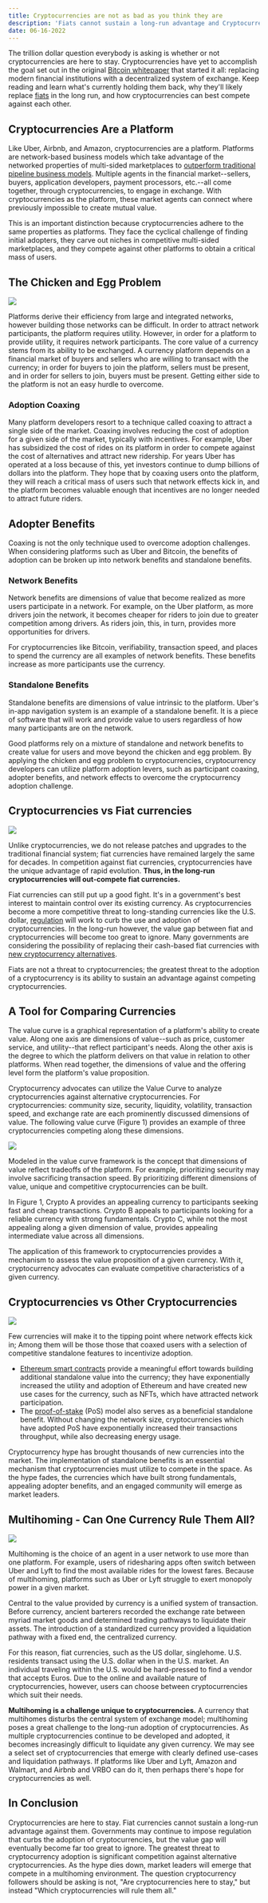 ```yaml
---
title: Cryptocurrencies are not as bad as you think they are
description: 'Fiats cannot sustain a long-run advantage and Cryptocurrencies are here to stay. The next question becomes: "Which crypto(s) will stick around."'
date: 06-16-2022
---
```


The trillion dollar question everybody is asking is whether or not cryptocurrencies are here to stay. Cryptocurrencies have yet to accomplish the goal set out in the original [Bitcoin whitepaper](https://bitcoin.org/bitcoin.pdf) that started it all: replacing modern financial institutions with a decentralized system of exchange. Keep reading and learn what's currently holding them back, why they'll likely replace [fiats](https://www.investopedia.com/terms/f/fiatmoney.asp) in the long run, and how cryptocurrencies can best compete against each other.

## Cryptocurrencies Are a Platform

Like Uber, Airbnb, and Amazon, cryptocurrencies are a platform. Platforms are network-based business models which take advantage of the networked properties of multi-sided marketplaces to [outperform traditional pipeline business models](https://www.wired.com/insights/2013/10/why-business-models-fail-pipes-vs-platforms/). Multiple agents in the financial market--sellers, buyers, application developers, payment processors, etc.--all come together, through cryptocurrencies, to engage in exchange. With cryptocurrencies as the platform, these market agents can connect where previously impossible to create mutual value.

This is an important distinction because cryptocurrencies adhere to the same properties as platforms. They face the cyclical challenge of finding initial adopters, they carve out niches in competitive multi-sided marketplaces, and they compete against other platforms to obtain a critical mass of users.

## The Chicken and Egg Problem

![](https://images.unsplash.com/photo-1488431211626-d814e98c084b?crop=entropy&cs=tinysrgb&fit=max&fm=jpg&ixid=MnwxMTc3M3wwfDF8c2VhcmNofDF8fGNhdGNoJTIwMjJ8ZW58MHx8fHwxNjU1MzQ1ODQ4&ixlib=rb-1.2.1&q=80&w=2000)

Platforms derive their efficiency from large and integrated networks, however building those networks can be difficult. In order to attract network participants, the platform requires utility. However, in order for a platform to provide utility, it requires network participants. The core value of a currency stems from its ability to be exchanged. A currency platform depends on a financial market of buyers and sellers who are willing to transact with the currency; in order for buyers to join the platform, sellers must be present, and in order for sellers to join, buyers must be present. Getting either side to the platform is not an easy hurdle to overcome.

### Adoption Coaxing

Many platform developers resort to a technique called coaxing to attract a single side of the market. Coaxing involves reducing the cost of adoption for a given side of the market, typically with incentives. For example, Uber has subsidized the cost of rides on its platform in order to compete against the cost of alternatives and attract new ridership. For years Uber has operated at a loss because of this, yet investors continue to dump billions of dollars into the platform. They hope that by coaxing users onto the platform, they will reach a critical mass of users such that network effects kick in, and the platform becomes valuable enough that incentives are no longer needed to attract future riders.

## Adopter Benefits

Coaxing is not the only technique used to overcome adoption challenges. When considering platforms such as Uber and Bitcoin, the benefits of adoption can be broken up into network benefits and standalone benefits.

### Network Benefits

Network benefits are dimensions of value that become realized as more users participate in a network. For example, on the Uber platform, as more drivers join the network, it becomes cheaper for riders to join due to greater competition among drivers. As riders join, this, in turn, provides more opportunities for drivers.

For cryptocurrencies like Bitcoin, verifiability, transaction speed, and places to spend the currency are all examples of network benefits. These benefits increase as more participants use the currency.

### Standalone Benefits

Standalone benefits are dimensions of value intrinsic to the platform. Uber's in-app navigation system is an example of a standalone benefit. It is a piece of software that will work and provide value to users regardless of how many participants are on the network.

Good platforms rely on a mixture of standalone and network benefits to create value for users and move beyond the chicken and egg problem. By applying the chicken and egg problem to cryptocurrencies, cryptocurrency developers can utilize platform adoption levers, such as participant coaxing, adopter benefits, and network effects to overcome the cryptocurrency adoption challenge.

## Cryptocurrencies vs Fiat currencies

![](https://images.unsplash.com/photo-1580048915913-4f8f5cb481c4?crop=entropy&cs=tinysrgb&fit=max&fm=jpg&ixid=MnwxMTc3M3wwfDF8c2VhcmNofDZ8fGNhc2h8ZW58MHx8fHwxNjU2MDgzNzE4&ixlib=rb-1.2.1&q=80&w=2000)

Unlike cryptocurrencies, we do not release patches and upgrades to the traditional financial system; fiat currencies have remained largely the same for decades. In competition against fiat currencies, cryptocurrencies have the unique advantage of rapid evolution. **Thus, in the long-run cryptocurrencies will out-compete fiat currencies.**

Fiat currencies can still put up a good fight. It's in a government's best interest to maintain control over its existing currency. As cryptocurrencies become a more competitive threat to long-standing currencies like the U.S. dollar, [regulation](https://techcrunch.com/2022/03/09/biden-white-house-issues-executive-order-on-cryptocurrencies/?guccounter=1&guce_referrer=aHR0cHM6Ly93d3cuZ29vZ2xlLmNvbS8&guce_referrer_sig=AQAAABkPqXIF1DDZyIejeINfcuzSJd64LTfWHgpl9Eb797dWe-EdmpIEhfH2Rl1rtV2IkZ4c_gFBsQdu3qZMY0RbyzpNPNyH9oA7HbvfseArUm0DzXimOYFFfZczkqg4S8Mqd53GQRSabyVU91lw6yN2Fg9tNNFod3QAZ4e6ub2n3dlX) will work to curb the use and adoption of cryptocurrencies. In the long-run however, the value gap between fiat and cryptocurrencies will become too great to ignore. Many governments are considering the possibility of replacing their cash-based fiat currencies with [new cryptocurrency alternatives](https://www.wsj.com/articles/fed-launches-review-of-possible-central-bank-digital-currency-11642706158).

Fiats are not a threat to cryptocurrencies; the greatest threat to the adoption of a cryptocurrency is its ability to sustain an advantage against competing cryptocurrencies.

## A Tool for Comparing Currencies

The value curve is a graphical representation of a platform's ability to create value. Along one axis are dimensions of value--such as price, customer service, and utility--that reflect participant's needs. Along the other axis is the degree to which the platform delivers on that value in relation to other platforms. When read together, the dimensions of value and the offering level form the platform's value proposition.

Cryptocurrency advocates can utilize the Value Curve to analyze cryptocurrencies against alternative cryptocurrencies. For cryptocurrencies: community size, security, liquidity, volatility, transaction speed, and exchange rate are each prominently discussed dimensions of value. The following value curve (Figure 1) provides an example of three cryptocurrencies competing along these dimensions.

![](https://lh6.googleusercontent.com/nWsTKh0FUW_VftUGV13RA4bD0nb6eTeRsv1EXLDa5qBrq4FKVjWYrIghKsvU-ZHJr3OBOjQGsNdX2n_agKpPBvpY5QEF62UyP1mesfa2YuZX2PdhufEatDUWTks2BrEPGfNeuhqudOOj5zpBpQ)

Modeled in the value curve framework is the concept that dimensions of value reflect tradeoffs of the platform. For example, prioritizing security may involve sacrificing transaction speed. By prioritizing different dimensions of value, unique and competitive cryptocurrencies can be built.

In Figure 1, Crypto A provides an appealing currency to participants seeking fast and cheap transactions. Crypto B appeals to participants looking for a reliable currency with strong fundamentals. Crypto C, while not the most appealing along a given dimension of value, provides appealing intermediate value across all dimensions.

The application of this framework to cryptocurrencies provides a mechanism to assess the value proposition of a given currency. With it, cryptocurrency advocates can evaluate competitive characteristics of a given currency.

## Cryptocurrencies vs Other Cryptocurrencies

![](https://images.unsplash.com/photo-1627454822466-0b05090cb737?crop=entropy&cs=tinysrgb&fit=max&fm=jpg&ixid=MnwxMTc3M3wwfDF8c2VhcmNofDU3fHxjcnlwdG9jdXJyZW5jaWVzfGVufDB8fHx8MTY1NjA4Mzc2Mw&ixlib=rb-1.2.1&q=80&w=2000)

Few currencies will make it to the tipping point where network effects kick in; Among them will be those those that coaxed users with a selection of competitive standalone features to incentivize adoption.

- [Ethereum smart contracts](https://ethereum.org/en/developers/docs/smart-contracts/) provide a meaningful effort towards building additional standalone value into the currency; they have exponentially increased the utility and adoption of Ethereum and have created new use cases for the currency, such as NFTs, which have attracted network participation.
- The [proof-of-stake](https://ethereum.org/en/developers/docs/consensus-mechanisms/pos/) (PoS) model also serves as a beneficial standalone benefit. Without changing the network size, cryptocurrencies which have adopted PoS have exponentially increased their transactions throughput, while also decreasing energy usage.

Cryptocurrency hype has brought thousands of new currencies into the market. The implementation of standalone benefits is an essential mechanism that cryptocurrencies must utilize to compete in the space. As the hype fades, the currencies which have built strong fundamentals, appealing adopter benefits, and an engaged community will emerge as market leaders.

## Multihoming - Can One Currency Rule Them All?

![](https://images.unsplash.com/photo-1621761191319-c6fb62004040?crop=entropy&cs=tinysrgb&fit=max&fm=jpg&ixid=MnwxMTc3M3wwfDF8c2VhcmNofDZ8fGNyeXB0b2N1cnJlbmN5fGVufDB8fHx8MTY1NjA4MzY0MQ&ixlib=rb-1.2.1&q=80&w=2000)

Multihoming is the choice of an agent in a user network to use more than one platform. For example, users of ridesharing apps often switch between Uber and Lyft to find the most available rides for the lowest fares. Because of multihoming, platforms such as Uber or Lyft struggle to exert monopoly power in a given market.

Central to the value provided by currency is a unified system of transaction. Before currency, ancient barterers recorded the exchange rate between myriad market goods and determined trading pathways to liquidate their assets. The introduction of a standardized currency provided a liquidation pathway with a fixed end, the centralized currency.

For this reason, fiat currencies, such as the US dollar, singlehome. U.S. residents transact using the U.S. dollar when in the U.S. market. An individual traveling within the U.S. would be hard-pressed to find a vendor that accepts Euros. Due to the online and available nature of cryptocurrencies, however, users can choose between cryptocurrencies which suit their needs.

**Multihoming is a challenge unique to cryptocurrencies.** A currency that multihomes disturbs the central system of exchange model; multihoming poses a great challenge to the long-run adoption of cryptocurrencies. As multiple cryptocurrencies continue to be developed and adopted, it becomes increasingly difficult to liquidate any given currency. We may see a select set of cryptocurrencies that emerge with clearly defined use-cases and liquidation pathways. If platforms like Uber and Lyft, Amazon and Walmart, and Airbnb and VRBO can do it, then perhaps there's hope for cryptocurrencies as well.

## In Conclusion

Cryptocurrencies are here to stay. Fiat currencies cannot sustain a long-run advantage against them. Governments may continue to impose regulation that curbs the adoption of cryptocurrencies, but the value gap will eventually become far too great to ignore. The greatest threat to cryptocurrency adoption is significant competition against alternative cryptocurrencies. As the hype dies down, market leaders will emerge that compete in a multihoming environment. The question cryptocurrency followers should be asking is not, "Are cryptocurrencies here to stay," but instead "Which cryptocurrencies will rule them all."
